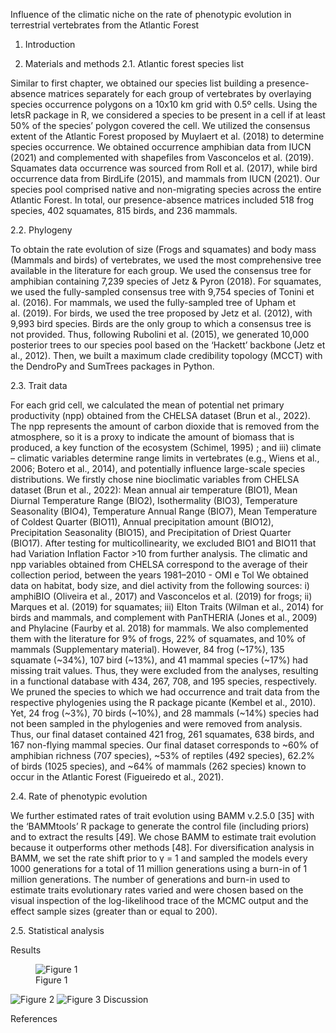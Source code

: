 Influence of the climatic niche on the rate of phenotypic evolution in terrestrial vertebrates from the Atlantic Forest

1. Introduction

2. Materials and methods
2.1. Atlantic forest species list

  Similar to first chapter, we obtained our species list building a presence-absence matrices separately for each group of vertebrates by overlaying species occurrence polygons on a 10x10 km grid with 0.5º cells. Using the letsR package in R, we considered a species to be present in a cell if at least 50% of the species' polygon covered the cell. We utilized the consensus extent of the Atlantic Forest proposed by Muylaert et al. (2018) to determine species occurrence. We obtained occurrence amphibian data from IUCN (2021) and complemented with shapefiles from Vasconcelos et al. (2019). Squamates data occurrence was sourced from Roll et al. (2017), while bird occurrence data from BirdLife (2015), and mammals from IUCN (2021). Our species pool comprised native and non-migrating species across the entire Atlantic Forest. In total, our presence-absence matrices included 518 frog species, 402 squamates, 815 birds, and 236 mammals.

2.2. Phylogeny

  To obtain the rate evolution of size (Frogs and squamates) and body mass (Mammals and birds) of vertebrates, we used the most comprehensive tree available in the literature for each group. We used the consensus tree for amphibian containing 7,239 species of Jetz & Pyron (2018). For squamates, we used the fully-sampled consensus tree with 9,754 species of Tonini et al. (2016). For mammals, we used the fully-sampled tree of Upham et al. (2019). For birds, we used the tree proposed by Jetz et al. (2012), with 9,993 bird species. Birds are the only group to which a consensus tree is not provided. Thus, following Rubolini et al. (2015), we generated 10,000 posterior trees to our species pool based on the 'Hackett' backbone (Jetz et al., 2012). Then, we built a maximum clade credibility topology (MCCT) with the DendroPy and SumTrees packages in Python.

2.3. Trait data

  For each grid cell, we calculated the mean of potential net primary productivity (npp) obtained from the CHELSA dataset (Brun et al., 2022). The npp represents the amount of carbon dioxide that is removed from the atmosphere, so it is a proxy to indicate the amount of biomass that is produced, a key function of the ecosystem (Schimel, 1995)  ; and iii) climate – climatic variables determine range limits in vertebrates (e.g., Wiens et al., 2006; Botero et al., 2014), and potentially influence large-scale species distributions. We firstly chose nine bioclimatic variables from CHELSA dataset (Brun et al., 2022): Mean annual air temperature (BIO1), Mean Diurnal Temperature Range (BIO2), Isothermality (BIO3), Temperature Seasonality (BIO4), Temperature Annual Range (BIO7), Mean Temperature of Coldest Quarter (BIO11), Annual precipitation amount (BIO12), Precipitation Seasonality (BIO15), and Precipitation of Driest Quarter (BIO17). After testing for multicollinearity, we excluded BIO1 and BIO11 that had Variation Inflation Factor >10 from further analysis. The climatic and npp variables obtained from CHELSA correspond to the average of their collection period, between the years 1981–2010
  - OMI e Tol
  We obtained data on habitat, body size, and diel activity from the following sources: i) amphiBIO (Oliveira et al., 2017) and Vasconcelos et al. (2019) for frogs; ii) Marques et al. (2019) for squamates; iii) Elton Traits (Wilman et al., 2014) for birds and mammals, and complement with PanTHERIA (Jones et al., 2009) and Phylacine (Faurby et al. 2018) for mammals. We also complemented them with the literature for 9% of frogs, 22% of squamates, and 10% of mammals (Supplementary material). However, 84 frog (~17%), 135 squamate (~34%), 107 bird (~13%), and 41 mammal species (~17%) had missing trait values. Thus, they were excluded from the analyses, resulting in a functional database with 434, 267, 708, and 195 species, respectively. 
  We pruned the species to which we had occurrence and trait data from the respective phylogenies using the R package picante (Kembel et al., 2010). Yet, 24 frog (~3%), 70 birds (~10%), and 28 mammals (~14%) species had not been sampled in the phylogenies and were removed from analysis. Thus, our final dataset contained 421 frog, 261 squamates, 638 birds, and 167 non-flying mammal species. Our final dataset corresponds to ~60% of amphibian richness (707 species), ~53% of reptiles (492 species), 62.2% of birds (1025 species), and ~64% of mammals (262 species) known to occur in the Atlantic Forest (Figueiredo et al., 2021).

2.4. Rate of phenotypic evolution 

We further estimated rates of trait evolution
using BAMM v.2.5.0 [35] with the ‘BAMMtools’ R package to
generate the control file (including priors) and to extract the
results [49]. We chose BAMM to estimate trait evolution because
it outperforms other methods [48]. For diversification analysis in
BAMM, we set the rate shift prior to γ = 1 and sampled the
models every 1000 generations for a total of 11 million generations using a burn-in of 1 million generations. The number of
generations and burn-in used to estimate traits evolutionary
rates varied and were chosen based on the visual inspection of
the log-likelihood trace of the MCMC output and the effect
sample sizes (greater than or equal to 200). 

2.5. Statistical analysis

Results

![Figure 1](E:/repos/vertebrates_evolution/figures/figure 1.jpg)

![Figure 2](E:/repos/vertebrates_evolution/figures/figure 2.jpg)
![Figure 3](E:/repos/vertebrates_evolution/figures/figure 3.jpg)
Discussion

References